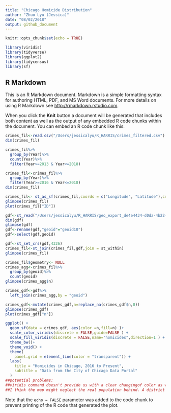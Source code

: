 ```yaml
---
title: "Chicago Homicide Distribution"
author: "Zhuo Lyu (Jessica)"
date: "08/02/2018"
output: github_document
---
```

  
```r
knitr::opts_chunk$set(echo = TRUE)

```
```r
library(viridis)
library(tidyverse)
library(ggplot2)
library(tidycensus)
library(sf)
```

## R Markdown

This is an R Markdown document. Markdown is a simple formatting syntax for authoring HTML, PDF, and MS Word documents. For more details on using R Markdown see <http://rmarkdown.rstudio.com>.

When you click the **Knit** button a document will be generated that includes both content as well as the output of any embedded R code chunks within the document. You can embed an R code chunk like this:
  
```r
crimes_fil<-read.csv("/Users/jessicalyu/R_HARRIS/crimes_filtered.csv")
dim(crimes_fil)
```

```r
crimes_fil%>%
  group_by(Year)%>%
  count(Year)%>%
  filter(Year>=2013 & Year<=2018)

crimes_fil<-crimes_fil%>%
  group_by(Year)%>%
  filter(Year>=2016 & Year<=2018)
dim(crimes_fil)
```

```r
crimes_fil<- st_as_sf(crimes_fil,coords = c("Longitude", "Latitude"),crs = 4326,remove=FALSE)
glimpse(crimes_fil)
plot(crimes_fil["ID"])
```
```r
gdf<-st_read("/Users/jessicalyu/R_HARRIS/geo_export_de4e4434-d0da-4b22-97ae-b5d8724dd674.shp")
dim(gdf)
glimpse(gdf)
gdf<-rename(gdf,"geoid"="geoid10")
gdf<-select(gdf,geoid)
```

```r
gdf<-st_set_crs(gdf,4326)
crimes_fil<-st_join(crimes_fil,gdf,join = st_within)
glimpse(crimes_fil)
```
```r
crimes_fil$geometry<- NULL
crimes_agg<-crimes_fil%>%
  group_by(geoid)%>%
  count(geoid)
glimpse(crimes_agg$n)

crimes_gdf<-gdf%>%
  left_join(crimes_agg,by = "geoid")

crimes_gdf<-mutate(crimes_gdf,n=replace_na(crimes_gdf$n,0))
glimpse(crimes_gdf)
plot(crimes_gdf["n"])
```
```r

ggplot() +
  geom_sf(data = crimes_gdf, aes(color =n,fill=n) )+
  scale_color_viridis(discrete = FALSE,guide=FALSE ) +
  scale_fill_viridis(discrete = FALSE,name="homicides",direction=1 ) +
  theme_bw()+
  theme_void() +
  theme(
    panel.grid = element_line(color = "transparent")) +
  labs(
    title = "Homicides in Chicago, 2016 to Present",
    subtitle = "Data from the City of Chicago Data Portal"
  )
##potential problems:
##viridis command doesn't provide us with a clear changingof color as well as a clear distinct of homicides between different districts.
##I think the map might neglect the real population behind. A district with higher number of homicides could just has more population, then it has a lower homicide rate. Therefore, only consider the number of homicides is inappropriate for sovling problems.

```
Note that the `echo = FALSE` parameter was added to the code chunk to prevent printing of the R code that generated the plot.
